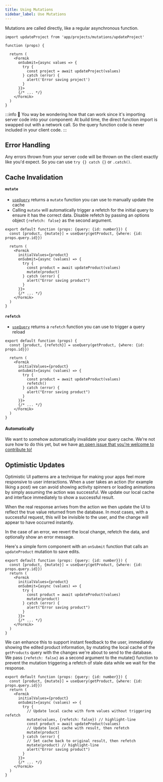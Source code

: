 ```yaml
---
title: Using Mutations
sidebar_label: Use Mutations
---
```


Mutations are called directly, like a regular asynchronous function.

```tsx
import updateProject from 'app/projects/mutations/updateProject'

function (props) {

  return (
    <Formik
      onSubmit={async values => {
        try {
          const project = await updateProject(values)
        } catch (error) {
          alert('Error saving project')
        }
      }}>
      {/* ... */}
    </Formik>
  )
}
```

:::info 🤔
You way be wondering how that can work since it's importing server code into your component: At build time, the direct function import is swapped out with a network call. So the query function code is never included in your client code.
:::

## Error Handling

Any errors thrown from your server code will be thrown on the client exactly like you'd expect. So you can use `try {} catch {}` or `.catch()`.

## Cache Invalidation

#### `mutate`

- [`useQuery`](./use-query.mdx) returns a `mutate` function you can use to manually update the cache
- Calling `mutate` will automatically trigger a refetch for the initial query to ensure it has the correct data. Disable refetch by passing an options object `{refetch: false}` as the second argument.

```tsx
export default function (props: {query: {id: number}}) {
  const [product, {mutate}] = useQuery(getProduct, {where: {id: props.query.id}})

  return (
    <Formik
      initialValues={product}
      onSubmit={async (values) => {
        try {
          const product = await updateProduct(values)
          mutate(product)
        } catch (error) {
          alert("Error saving product")
        }
      }}>
      {/* ... */}
    </Formik>
  )
}
```

#### `refetch`

- [`useQuery`](./use-query.mdx) returns a `refetch` function you can use to trigger a query reload

```tsx
export default function (props) {
  const [product, {refetch}] = useQuery(getProduct, {where: {id: props.id}})

  return (
    <Formik
      initialValues={product}
      onSubmit={async (values) => {
        try {
          const product = await updateProduct(values)
          refetch()
        } catch (error) {
          alert("Error saving product")
        }
      }}>
      {/* ... */}
    </Formik>
  )
}
```

#### Automatically

We want to somehow automatically invalidate your query cache. We're not sure how to do this yet, but we have [an open issue that you're welcome to contribute to!](https://github.com/blitz-js/blitz/issues/586)

## Optimistic Updates

Optimistic UI patterns are a technique for making your apps feel more responsive to user interactions. When a user takes an action (for example liking a post) we can avoid showing activity spinners or loading animations by simply assuming the action was successful. We update our local cache and interface immediately to show a successful result.

When the real response arrives from the action we then update the UI to reflect the true value returned from the database. In most cases, with a successful request, this will be invisible to the user, and the change will appear to have occurred instantly.

In the case of an error, we revert the local change, refetch the data, and optionally show an error message.

Here's a simple form component with an `onSubmit` function that calls an `updateProduct` mutation to save edits.

```tsx
export default function (props: {query: {id: number}}) {
  const [product, {mutate}] = useQuery(getProduct, {where: {id: props.query.id}})
  return (
    <Formik
      initialValues={product}
      onSubmit={async (values) => {
        try {
          const product = await updateProduct(values)
          mutate(product)
        } catch (error) {
          alert("Error saving product")
        }
      }}>
      {/* ... */}
    </Formik>
  )
}
```

We can enhance this to support instant feedback to the user, immediately showing the edited product information, by mutating the local cache of the `getProducts` query with the changes we're about to send to the database.
We pass `{refetch: false}` as a second argument to the mutate() function to prevent the mutation triggering a refetch of stale data while we wait for the response.

```tsx
export default function (props: {query: {id: number}}) {
  const [product, {mutate}] = useQuery(getProduct, {where: {id: props.query.id}})
  return (
    <Formik
      initialValues={product}
      onSubmit={async (values) => {
        try {
          // Update local cache with form values without triggering refetch
          mutate(values, {refetch: false}) // highlight-line
          const product = await updateProduct(values)
          // Update local cache with result, then refetch
          mutate(product)
        } catch (error) {
          // Set cache back to original result, then refetch
          mutate(product) // highlight-line
          alert("Error saving product")
        }
      }}>
      {/* ... */}
    </Formik>
  )
}
```
